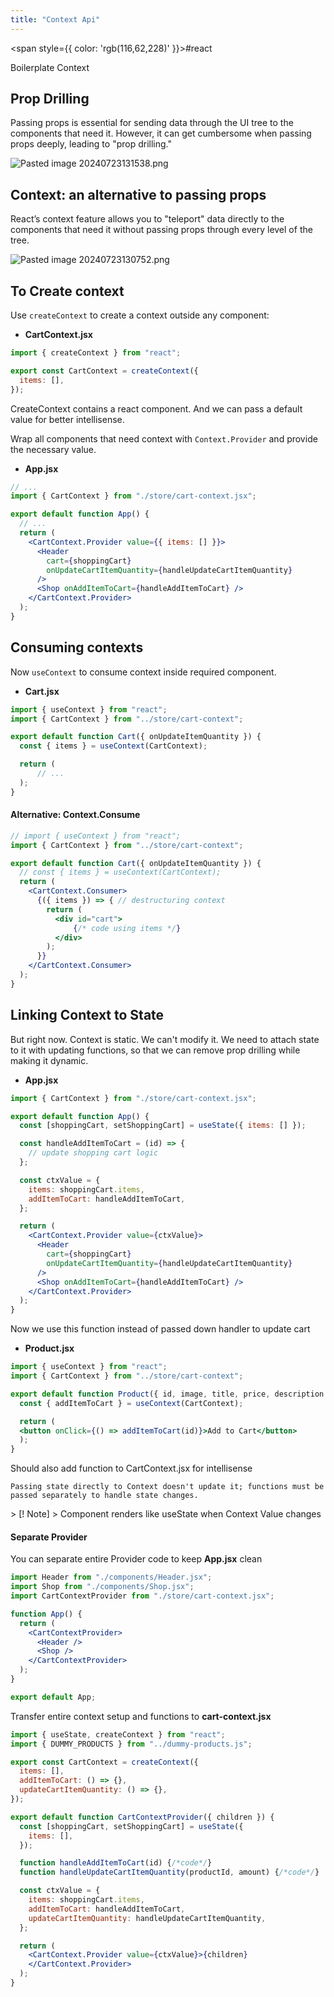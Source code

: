 ```yaml
---
title: "Context Api"
---
```



<span style={{ color: 'rgb(116,62,228)' }}>#react</span> 

<Link href="boilerplate-context">Boilerplate Context</Link>

## Prop Drilling

Passing props is essential for sending data through the UI tree to the components that need it. However, it can get cumbersome when passing props deeply, leading to "prop drilling."

![Pasted image 20240723131538.png](https://raw.githubusercontent.com/himanshu864/DevObs/refs/heads/main/Assets/Pasted%20image%2020240723131538.png)

## Context: an alternative to passing props

React’s context feature allows you to "teleport" data directly to the components that need it without passing props through every level of the tree.

![Pasted image 20240723130752.png](https://raw.githubusercontent.com/himanshu864/DevObs/refs/heads/main/Assets/Pasted%20image%2020240723130752.png)

## To Create context

Use `createContext` to create a context outside any component:

- **CartContext.jsx**
```jsx
import { createContext } from "react";

export const CartContext = createContext({
  items: [],
});
```

CreateContext contains a react component. And we can pass a default value for better intellisense.

Wrap all components that need context with `Context.Provider` and provide the necessary value.

- **App.jsx**
```jsx
// ...
import { CartContext } from "./store/cart-context.jsx";

export default function App() {
  // ...
  return (
    <CartContext.Provider value={{ items: [] }}>
      <Header
        cart={shoppingCart}
        onUpdateCartItemQuantity={handleUpdateCartItemQuantity}
      />
      <Shop onAddItemToCart={handleAddItemToCart} />
    </CartContext.Provider>
  );
}
```

## Consuming contexts

Now `useContext` to consume context inside required component.
- **Cart.jsx**
```jsx
import { useContext } from "react";
import { CartContext } from "../store/cart-context";

export default function Cart({ onUpdateItemQuantity }) {
  const { items } = useContext(CartContext);

  return (
	  // ...
  );
}
```

#### Alternative: Context.Consume

```jsx
// import { useContext } from "react";
import { CartContext } from "../store/cart-context";

export default function Cart({ onUpdateItemQuantity }) {
  // const { items } = useContext(CartContext);
  return (
    <CartContext.Consumer>
      {({ items }) => { // destructuring context
        return (
          <div id="cart">
	          {/* code using items */}
          </div>
        );
      }}
    </CartContext.Consumer>
  );
}

```

## Linking Context to State

But right now. Context is static. We can't modify it. We need to attach state to it with updating functions, so that we can remove prop drilling while making it dynamic.

- **App.jsx**
```jsx
import { CartContext } from "./store/cart-context.jsx";

export default function App() {
  const [shoppingCart, setShoppingCart] = useState({ items: [] });

  const handleAddItemToCart = (id) => {
    // update shopping cart logic
  };

  const ctxValue = {
    items: shoppingCart.items,
    addItemToCart: handleAddItemToCart,
  };

  return (
    <CartContext.Provider value={ctxValue}>
      <Header
        cart={shoppingCart}
        onUpdateCartItemQuantity={handleUpdateCartItemQuantity}
      />
      <Shop onAddItemToCart={handleAddItemToCart} />
    </CartContext.Provider>
  );
}
```

Now we use this function instead of passed down handler to update cart
- **Product.jsx**
```jsx
import { useContext } from "react";
import { CartContext } from "../store/cart-context";

export default function Product({ id, image, title, price, description }) {
  const { addItemToCart } = useContext(CartContext);

  return (
  <button onClick={() => addItemToCart(id)}>Add to Cart</button>
  );
}
```

Should also add function to CartContext.jsx for intellisense

```
Passing state directly to Context doesn't update it; functions must be passed separately to handle state changes.
```

&gt; [! Note]
&gt;  Component renders like useState when Context Value changes

#### Separate Provider

You can separate entire Provider code to keep **App.jsx** clean
```jsx
import Header from "./components/Header.jsx";
import Shop from "./components/Shop.jsx";
import CartContextProvider from "./store/cart-context.jsx";

function App() {
  return (
    <CartContextProvider>
      <Header />
      <Shop />
    </CartContextProvider>
  );
}

export default App;
```

Transfer entire context setup and functions to **cart-context.jsx**
```jsx
import { useState, createContext } from "react";
import { DUMMY_PRODUCTS } from "../dummy-products.js";

export const CartContext = createContext({
  items: [],
  addItemToCart: () => {},
  updateCartItemQuantity: () => {},
});

export default function CartContextProvider({ children }) {
  const [shoppingCart, setShoppingCart] = useState({
    items: [],
  });

  function handleAddItemToCart(id) {/*code*/}
  function handleUpdateCartItemQuantity(productId, amount) {/*code*/}

  const ctxValue = {
    items: shoppingCart.items,
    addItemToCart: handleAddItemToCart,
    updateCartItemQuantity: handleUpdateCartItemQuantity,
  };

  return (
    <CartContext.Provider value={ctxValue}>{children}
    </CartContext.Provider>
  );
}
```
